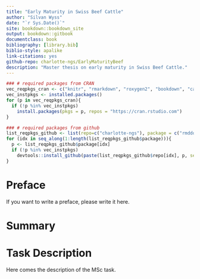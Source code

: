 ```yaml
--- 
title: "Early Maturity in Swiss Beef Cattle"
author: "Silvan Wyss"
date: "`r Sys.Date()`"
site: bookdown::bookdown_site
output: bookdown::gitbook
documentclass: book
bibliography: [library.bib]
biblio-style: apalike
link-citations: yes
github-repo: charlotte-ngs/EarlyMaturityBeef
description: "Master thesis on early maturity in Swiss Beef Cattle."
---
```


```r
### # required packages from CRAN
vec_reqpkgs_cran <- c("knitr", "rmarkdown", "roxygen2", "bookdown", "caTools", "citr", "devtools", "tidyverse", "huxtable")
vec_instpkgs <- installed.packages()
for (p in vec_reqpkgs_cran){
  if (!p %in% vec_instpkgs)
    install.packages(pkgs = p, repos = "https://cran.rstudio.com")
}

### # required packages from github
list_reqpkgs_github <- list(repo=c("charlotte-ngs"), package = c("rmddochelper"))
for (idx in seq_along(1:length(list_reqpkgs_github$package))){
  p <- list_reqpkgs_github$package[idx]
  if (!p %in% vec_instpkgs)
    devtools::install_github(paste(list_reqpkgs_github$repo[idx], p, sep = "/"))
}
```


# Preface {-}
If you want to write a preface, please write it here.


# Summary {-}


# Task Description {-}
Here comes the description of the MSc task.

